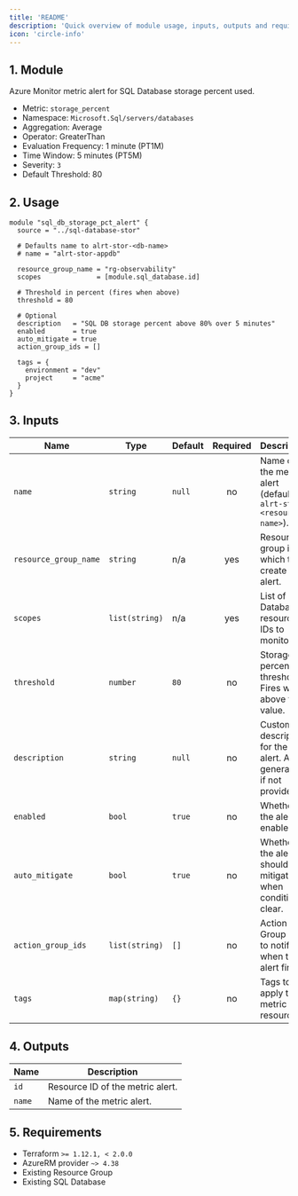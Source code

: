 ```yaml
---
title: 'README'
description: 'Quick overview of module usage, inputs, outputs and requirements.'
icon: 'circle-info'
---
```


## 1. Module
Azure Monitor metric alert for SQL Database storage percent used.

- Metric: `storage_percent`
- Namespace: `Microsoft.Sql/servers/databases`
- Aggregation: Average
- Operator: GreaterThan
- Evaluation Frequency: 1 minute (PT1M)
- Time Window: 5 minutes (PT5M)
- Severity: `3`
 - Default Threshold: 80

## 2. Usage
```hcl
module "sql_db_storage_pct_alert" {
  source = "../sql-database-stor"

  # Defaults name to alrt-stor-<db-name>
  # name = "alrt-stor-appdb"

  resource_group_name = "rg-observability"
  scopes              = [module.sql_database.id]

  # Threshold in percent (fires when above)
  threshold = 80

  # Optional
  description   = "SQL DB storage percent above 80% over 5 minutes"
  enabled       = true
  auto_mitigate = true
  action_group_ids = []

  tags = {
    environment = "dev"
    project     = "acme"
  }
}
```

## 3. Inputs
| Name | Type | Default | Required | Description |
|------|------|---------|:--------:|-------------|
| `name` | `string` | `null` | no | Name of the metric alert (defaults to `alrt-stor-<resource-name>`). |
| `resource_group_name` | `string` | n/a | yes | Resource group in which to create the alert. |
| `scopes` | `list(string)` | n/a | yes | List of SQL Database resource IDs to monitor. |
| `threshold` | `number` | `80` | no | Storage percent threshold. Fires when above this value. |
| `description` | `string` | `null` | no | Custom description for the alert. Auto-generated if not provided. |
| `enabled` | `bool` | `true` | no | Whether the alert is enabled. |
| `auto_mitigate` | `bool` | `true` | no | Whether the alert should auto mitigate when conditions clear. |
| `action_group_ids` | `list(string)` | `[]` | no | Action Group IDs to notify when the alert fires. |
| `tags` | `map(string)` | `{}` | no | Tags to apply to the metric alert resource. |

## 4. Outputs
| Name | Description |
|------|-------------|
| `id` | Resource ID of the metric alert. |
| `name` | Name of the metric alert. |

## 5. Requirements
- Terraform `>= 1.12.1, < 2.0.0`
- AzureRM provider `~> 4.38`
- Existing Resource Group
- Existing SQL Database


